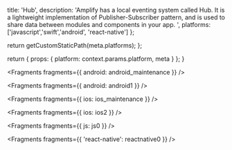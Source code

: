                   
  title: 'Hub',
  description: 'Amplify has a local eventing system called Hub. It is a lightweight implementation of Publisher-Subscriber pattern, and is used to share data between modules and components in your app. ',
  platforms: ['javascript','swift','android', 'react-native']
};

  return getCustomStaticPath(meta.platforms);
};

  return {
    props: {
      platform: context.params.platform,
      meta
    }
  };
}
          



<Fragments fragments={{ android: android_maintenance }} />


<Fragments fragments={{ android: android1 }} />


<Fragments fragments={{ ios: ios_maintenance }} />


<Fragments fragments={{ ios: ios2 }} />


<Fragments fragments={{ js: js0 }} />


<Fragments fragments={{ 'react-native': reactnative0 }} />
